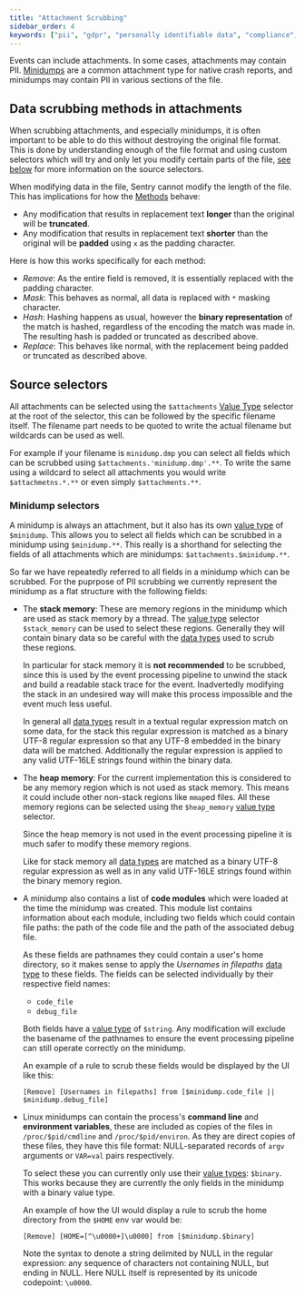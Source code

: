 ```yaml
---
title: "Attachment Scrubbing"
sidebar_order: 4
keywords: ["pii", "gdpr", "personally identifiable data", "compliance", "minidump"]
---
```



Events can include attachments. In some cases, attachments may contain PII. [Minidumps](/platforms/native/guides/minidumps) are a common attachment type for native crash reports, and minidumps may contain PII in various sections of the file.

## Data scrubbing methods in attachments

When scrubbing attachments, and especially minidumps, it is often important to be able to do this without destroying the original file format.
This is done by understanding enough of the file format and using custom selectors which will try and only let you modify certain parts of the file, [see below](#source-selectors) for more information on the source selectors.

When modifying data in the file, Sentry cannot modify the length of the file. This has implications for how the [Methods](../advanced-datascrubbing/#methods) behave:

- Any modification that results in replacement text **longer** than the original will be **truncated**.
- Any modification that results in replacement text **shorter** than the original will be **padded** using `x` as the padding character.

Here is how this works specifically for each method:

- *Remove*: As the entire field is removed, it is essentially replaced with the padding character.
- *Mask*: This behaves as normal, all data is replaced with `*` masking character.
- *Hash*: Hashing happens as usual, however the **binary representation** of the match is hashed, regardless of the encoding the match was made in.  The resulting hash is padded or truncated as described above.
- *Replace*: This behaves like normal, with the replacement being padded or truncated as described above.

## Source selectors

All attachments can be selected using the `$attachments` [Value Type](../advanced-datascrubbing/#value-types) selector at the root of the selector, this can be followed by the specific filename itself.
The filename part needs to be quoted to write the actual filename but wildcards can be used as well.

For example if your filename is `minidump.dmp` you can select all fields which can be scrubbed using `$attachments.'minidump.dmp'.**`.
To write the same using a wildcard to select all attachments you would write `$attachmetns.*.**` or even simply `$attachments.**`.

### Minidump selectors

A minidump is always an attachment, but it also has its own [value type](../advanced-datascrubbing/#value-types) of `$minidump`.
This allows you to select all fields which can be scrubbed in a minidump using `$minidump.**`.
This really is a shorthand for selecting the fields of all attachments which are minidumps: `$attachments.$minidump.**`.

So far we have repeatedly referred to all fields in a minidump which can be scrubbed.
For the puprpose of PII scrubbing we currently represent the minidump as a flat structure with the following fields:

- The **stack memory**: These are memory regions in the minidump which are used as stack memory by a thread.
  The [value type](../advanced-datascrubbing/#value-types) selector `$stack_memory` can be used to select these regions.
  Generally they will contain binary data so be careful with the [data types](../advanced-datascrubbing/#data-types) used to scrub these regions.

  In particular for stack memory it is **not recommended** to be scrubbed, since this is used by the event processing pipeline to unwind the stack and build a readable stack trace for the event.
  Inadvertedly modifying the stack in an undesired way will make this process impossible and the event much less useful.

  In general all [data types](../advanced-datascrubbing/#data-types) result in a textual regular expression match on some data, for the stack this regular expression is matched as a binary UTF-8 regular expression so that any UTF-8 embedded in the binary data will be matched.
  Additionally the regular expression is applied to any valid UTF-16LE strings found within the binary data.

- The **heap memory**: For the current implementation this is considered to be any memory region which is not used as stack memory.
  This means it could include other non-stack regions like `mmap`ed files.  All these memory regions can be selected using the `$heap_memory` [value type](../advanced-datascrubbing/#value-types) selector.

  Since the heap memory is not used in the event processing pipeline it is much safer to modify these memory regions.

  Like for stack memory all [data types](../advanced-datascrubbing/#data-types) are matched as a binary UTF-8 regular expression as well as in any valid UTF-16LE strings found within the binary memory region.

- A minidump also contains a list of **code modules** which were loaded at the time the minidump was created.
  This module list contains information about each module, including two fields which could contain file paths: the path of the code file and the path of the associated debug file.

  As these fields are pathnames they could contain a user's home directory, so it makes sense to apply the *Usernames in filepaths* [data type](../advanced-datascrubbing/#data-types) to these fields.  The fields can be selected individually by their respective field names:

  - `code_file`
  - `debug_file`

  Both fields have a [value type](../advanced-datascrubbing/#value-types) of `$string`.
  Any modification will exclude the basename of the pathnames to ensure the event processing pipeline can still operate correctly on the minidump.

  An example of a rule to scrub these fields would be displayed by the UI like this:

  ```
  [Remove] [Usernames in filepaths] from [$minidump.code_file || $minidump.debug_file]
  ```

- Linux minidumps can contain the process's **command line** and **environment variables**, these are included as copies of the files in `/proc/$pid/cmdline` and `/proc/$pid/environ`.
  As they are direct copies of these files, they have this file format: NULL-separated records of `argv` arguments or `VAR=val` pairs respectively.

  To select these you can currently only use their [value types](../advanced-datascrubbing/#value-types): `$binary`.
  This works because they are currently the only fields in the minidump with a binary value type.

  An example of how the UI would display a rule to scrub the home directory from the `$HOME` env var would be:

  ```
  [Remove] [HOME=[^\u0000+]\u0000] from [$minidump.$binary]
  ```

  Note the syntax to denote a string delimited by NULL in the regular expression: any sequence of characters not containing NULL, but ending in NULL.
  Here NULL itself is represented by its unicode codepoint: `\u0000`.
